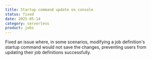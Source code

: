 ```yaml
---
title: Startup command update on console
status: fixed
date: 2025-05-14
category: serverless
product: jobs
---
```


Fixed an issue where, in some scenarios, modifying a job definition's startup command would not save the changes, preventing users from updating their job definitions successfully.

